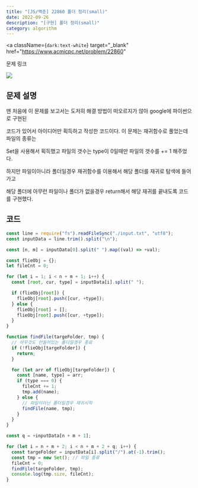 ---
title: "[JS/백준] 22860 폴더 정리(small)"
date: 2022-09-26
description: "[구현] 폴더 정리(small)"
category: algorithm
---

<a
  className={`dark:text-white`}
  target="_blank"
  href="https://www.acmicpc.net/problem/22860"
>
  문제 링크
</a>

<div>
  <img
    src="https://user-images.githubusercontent.com/75124028/192282912-d5b5b529-849a-4dca-b011-2a65345c2174.PNG"
    className={`max-w-full h-auto`}
  />
</div>
<h2 className={`dark:text-white`}>문제 설명</h2>

맨 처음에 이 문제를 보고서는 도저히 해결 방법이 떠오르지가 않아 google에 파이썬으로 구현된

코드가 있어서 아이디어만 획득하고 작성한 코드이다. 이 문제는 재귀함수로 풀었는데 파일의 종류는

Set을 사용해서 획득했고 파일의 갯수는 type이 0일때만 파일의 갯수를 += 1 해주었다.

하지만 파일이아니라 폴더일경우 재귀함수를 이용해서 해당 폴더를 재귀로 탐색에 들어가고

해당 폴더에 아무런 파일이나 폴더가 없을경우 return해서 해당 재귀를 끝내도록 코드를 구현했다.

<h2 className={`dark:text-white`}>코드</h2>

```js showLineNumbers
const line = require("fs").readFileSync("./input.txt", "utf8");
const inputData = line.trim().split("\n");

const [n, m] = inputData[0].split(" ").map((val) => +val);

const flieObj = {};
let fileCnt = 0;

for (let i = 1; i < n + m + 1; i++) {
  const [root, cur, type] = inputData[i].split(" ");

  if (flieObj[root]) {
    flieObj[root].push([cur, +type]);
  } else {
    flieObj[root] = [];
    flieObj[root].push([cur, +type]);
  }
}

function findFile(targeFolder, tmp) {
  // 아무것도 안들어있는 폴더일경우 종료
  if (!flieObj[targeFolder]) {
    return;
  }

  for (let arr of flieObj[targeFolder]) {
    const [name, type] = arr;
    if (type === 0) {
      fileCnt += 1;
      tmp.add(name);
    } else {
      // 파일이아닌 폴더일경우 재귀시작
      findFile(name, tmp);
    }
  }
}

const q = +inputData[n + m + 1];

for (let i = n + m + 2; i < n + m + 2 + q; i++) {
  const targeFolder = inputData[i].split("/").at(-1).trim();
  const tmp = new Set(); // 파일 종류
  fileCnt = 0;
  findFile(targeFolder, tmp);
  console.log(tmp.size, fileCnt);
}
```
